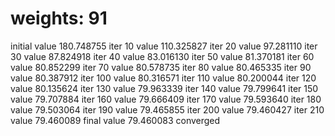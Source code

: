# weights:  91
initial  value 180.748755 
iter  10 value 110.325827
iter  20 value 97.281110
iter  30 value 87.824918
iter  40 value 83.016130
iter  50 value 81.370181
iter  60 value 80.852299
iter  70 value 80.578735
iter  80 value 80.465335
iter  90 value 80.387912
iter 100 value 80.316571
iter 110 value 80.200044
iter 120 value 80.135624
iter 130 value 79.963339
iter 140 value 79.799641
iter 150 value 79.707884
iter 160 value 79.666409
iter 170 value 79.593640
iter 180 value 79.503064
iter 190 value 79.465855
iter 200 value 79.460427
iter 210 value 79.460089
final  value 79.460083 
converged